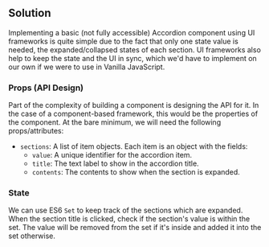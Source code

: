 ## Solution

Implementing a basic (not fully accessible) Accordion component using UI frameworks is quite simple due to the fact that only one state value is needed, the expanded/collapsed states of each section. UI frameworks also help to keep the state and the UI in sync, which we'd have to implement on our own if we were to use in Vanilla JavaScript.

### Props (API Design)

Part of the complexity of building a component is designing the API for it. In the case of a component-based framework, this would be the properties of the component. At the bare minimum, we will need the following props/attributes:

- `sections`: A list of item objects. Each item is an object with the fields:
  - `value`: A unique identifier for the accordion item.
  - `title`: The text label to show in the accordion title.
  - `contents`: The contents to show when the section is expanded.

### State

We can use ES6 `Set` to keep track of the sections which are expanded. When the section title is clicked, check if the section's value is within the set. The value will be removed from the set if it's inside and added it into the set otherwise.
